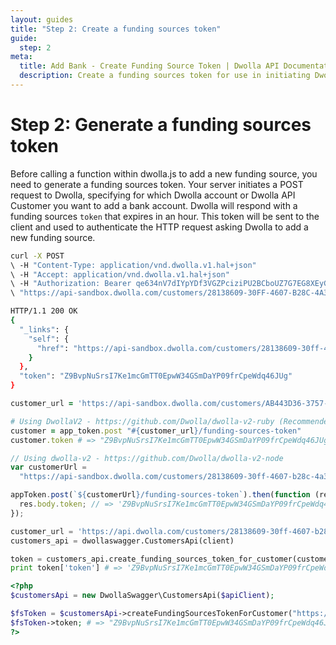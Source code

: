 ```yaml
---
layout: guides
title: "Step 2: Create a funding sources token"
guide:
  step: 2
meta:
  title: Add Bank - Create Funding Source Token | Dwolla API Documentation
  description: Create a funding sources token for use in initiating Dwolla.js, a powerful and secure bank account verification tool.
---
```


# Step 2: Generate a funding sources token

Before calling a function within dwolla.js to add a new funding source, you need to generate a funding sources token. Your server initiates a POST request to Dwolla, specifying for which Dwolla account or Dwolla API Customer you want to add a bank account. Dwolla will respond with a funding sources `token` that expires in an hour. This token will be sent to the client and used to authenticate the HTTP request asking Dwolla to add a new funding source.

```bash
curl -X POST
\ -H "Content-Type: application/vnd.dwolla.v1.hal+json"
\ -H "Accept: application/vnd.dwolla.v1.hal+json"
\ -H "Authorization: Bearer qe634nV7dIYpYDf3VGZPciziPU2BCboUZ7G7EG8XEyGswKkBV5"
\ "https://api-sandbox.dwolla.com/customers/28138609-30FF-4607-B28C-4A3872F8FD4A/funding-sources-token"

HTTP/1.1 200 OK
{
  "_links": {
    "self": {
      "href": "https://api-sandbox.dwolla.com/customers/28138609-30ff-4607-b28c-4a3872f8fd4a/funding-sources-token"
    }
  },
  "token": "Z9BvpNuSrsI7Ke1mcGmTT0EpwW34GSmDaYP09frCpeWdq46JUg"
}
```

```ruby
customer_url = 'https://api-sandbox.dwolla.com/customers/AB443D36-3757-44C1-A1B4-29727FB3111C'

# Using DwollaV2 - https://github.com/Dwolla/dwolla-v2-ruby (Recommended)
customer = app_token.post "#{customer_url}/funding-sources-token"
customer.token # => "Z9BvpNuSrsI7Ke1mcGmTT0EpwW34GSmDaYP09frCpeWdq46JUg"
```

```javascript
// Using dwolla-v2 - https://github.com/Dwolla/dwolla-v2-node
var customerUrl =
  "https://api-sandbox.dwolla.com/customers/28138609-30ff-4607-b28c-4a3872f8fd4a";

appToken.post(`${customerUrl}/funding-sources-token`).then(function (res) {
  res.body.token; // => 'Z9BvpNuSrsI7Ke1mcGmTT0EpwW34GSmDaYP09frCpeWdq46JUg'
});
```

```python
customer_url = 'https://api.dwolla.com/customers/28138609-30ff-4607-b28c-4a3872f8fd4a'
customers_api = dwollaswagger.CustomersApi(client)

token = customers_api.create_funding_sources_token_for_customer(customer_url)
print token['token'] # => 'Z9BvpNuSrsI7Ke1mcGmTT0EpwW34GSmDaYP09frCpeWdq46JUg'
```

```php
<?php
$customersApi = new DwollaSwagger\CustomersApi($apiClient);

$fsToken = $customersApi->createFundingSourcesTokenForCustomer("https://api-sandbox.dwolla.com/customers/28138609-30ff-4607-b28c-4a3872f8fd4a");
$fsToken->token; # => "Z9BvpNuSrsI7Ke1mcGmTT0EpwW34GSmDaYP09frCpeWdq46JUg"
?>
```
